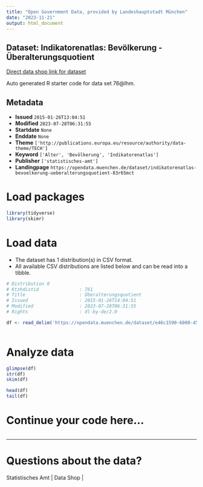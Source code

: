 ```yaml
---
title: "Open Government Data, provided by Landeshauptstadt München"
date: "2023-11-21"
output: html_document
---
```


## Dataset: Indikatorenatlas: Bevölkerung - Überalterungsquotient

[Direct data shop link for dataset](https://opendata.muenchen.de/dataset/indikatorenatlas-bevoelkerung-ueberalterungsquotient-83r65mct)

Auto generated R starter code for data set 76@lhm.

## Metadata

- **Issued** `2015-01-26T13:04:51`
- **Modified** `2023-07-28T06:31:55`
- **Startdate** `None`
- **Enddate** `None`
- **Theme** `['http://publications.europa.eu/resource/authority/data-theme/TECH']`
- **Keyword** `['Alter', 'Bevölkerung', 'Indikatorenatlas']`
- **Publisher** `['statistisches-amt']`
- **Landingpage** `https://opendata.muenchen.de/dataset/indikatorenatlas-bevoelkerung-ueberalterungsquotient-83r65mct`


# Load packages

```r

library(tidyverse)
library(skimr)

```

# Load data

-   The dataset has 1 distribution(s) in CSV format.
-   All available CSV distributions are listed below and can be read into a tibble.

```r

# Distribution 0
# Ktzhdistid               : 761
# Title                    : Überalterungsquotient
# Issued                   : 2015-01-26T14:04:51
# Modified                 : 2023-07-28T06:31:55
# Rights                   : dl-by-de/2.0

df <- read_delim('https://opendata.muenchen.de/dataset/e46c1590-6000-4556-b66c-62faf5a61048/resource/fe9aeef9-3479-407c-b38f-db73a4dadf9f/download/indikat_bevoelkerung_ueberalterungsquotient_240723.csv')



```

# Analyze data

```r

glimpse(df)
str(df)
skim(df)

head(df)
tail(df)

```

# Continue your code here...

```r

```

------------------------------------------------------------------------

# Questions about the data?

Statistisches Amt | Data Shop | 
